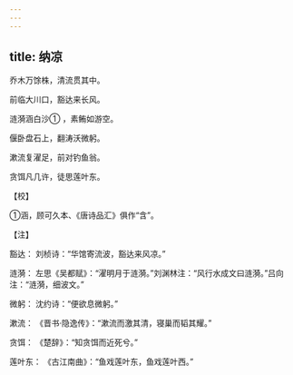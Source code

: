 ```yaml
---
---
---
```

title: 纳凉
---




乔木万馀株，清流贯其中。

前临大川口，豁达来长风。

涟漪涵白沙① ，素鲔如游空。

偃卧盘石上，翻涛沃微躬。

漱流复濯足，前对钓鱼翁。

贪饵凡几许，徒思莲叶东。

【校】

①涵，顾可久本、《唐诗品汇》俱作“含”。

【注】

豁达： 刘桢诗：“华馆寄流波，豁达来风凉。”

涟漪： 左思《吴都赋》：“濯明月于涟漪。”刘渊林注：“风行水成文曰涟漪。”吕向注：“涟漪，细波文。”

微躬： 沈约诗：“便欲息微躬。”

漱流： 《晋书·隐逸传》：“漱流而激其清，寝巢而韬其耀。”

贪饵： 《楚辞》：“知贪饵而近死兮。”

莲叶东： 《古江南曲》：“鱼戏莲叶东，鱼戏莲叶西。”